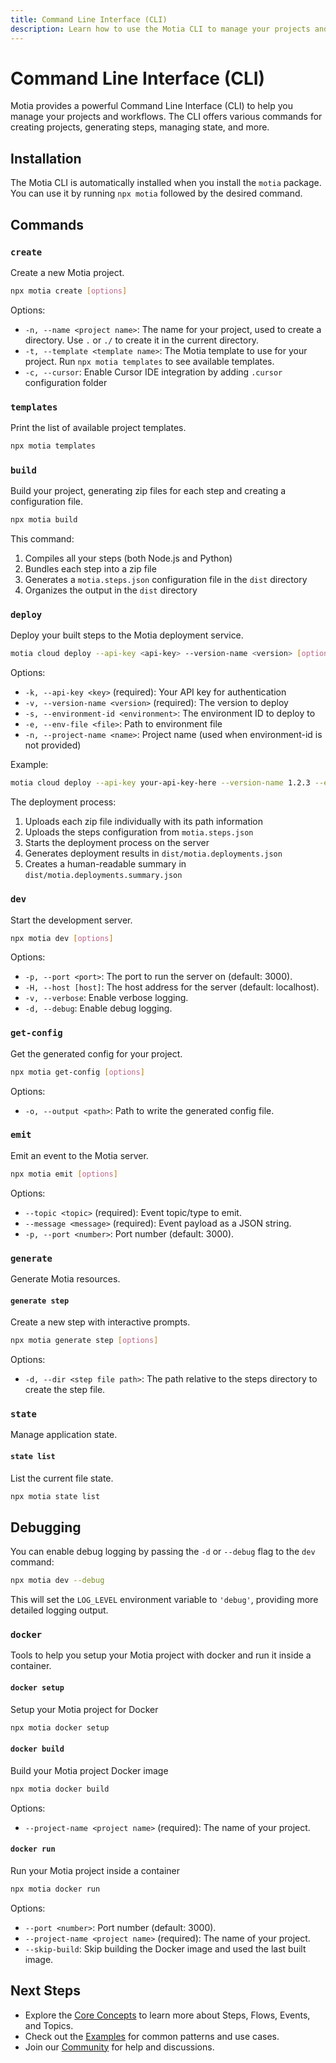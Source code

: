 ```yaml
---
title: Command Line Interface (CLI)
description: Learn how to use the Motia CLI to manage your projects and workflows
---
```


# Command Line Interface (CLI)

Motia provides a powerful Command Line Interface (CLI) to help you manage your projects and workflows. The CLI offers various commands for creating projects, generating steps, managing state, and more.

## Installation

The Motia CLI is automatically installed when you install the `motia` package. You can use it by running `npx motia` followed by the desired command.

## Commands

### `create`

Create a new Motia project.

```bash
npx motia create [options]
```

Options:

- `-n, --name <project name>`: The name for your project, used to create a directory. Use `.` or `./` to create it in the current directory.
- `-t, --template <template name>`: The Motia template to use for your project. Run `npx motia templates` to see available templates.
- `-c, --cursor`: Enable Cursor IDE integration by adding `.cursor` configuration folder

### `templates`

Print the list of available project templates.

```bash
npx motia templates
```

### `build`

Build your project, generating zip files for each step and creating a configuration file.

```bash
npx motia build
```

This command:

1. Compiles all your steps (both Node.js and Python)
2. Bundles each step into a zip file
3. Generates a `motia.steps.json` configuration file in the `dist` directory
4. Organizes the output in the `dist` directory

### `deploy`

Deploy your built steps to the Motia deployment service.

```bash
motia cloud deploy --api-key <api-key> --version-name <version> [options]
```

Options:

- `-k, --api-key <key>` (required): Your API key for authentication
- `-v, --version-name <version>` (required): The version to deploy
- `-s, --environment-id <environment>`: The environment ID to deploy to
- `-e, --env-file <file>`: Path to environment file
- `-n, --project-name <name>`: Project name (used when environment-id is not provided)

Example:

```bash
motia cloud deploy --api-key your-api-key-here --version-name 1.2.3 --environment-id env-uuid
```

The deployment process:

1. Uploads each zip file individually with its path information
2. Uploads the steps configuration from `motia.steps.json`
3. Starts the deployment process on the server
4. Generates deployment results in `dist/motia.deployments.json`
5. Creates a human-readable summary in `dist/motia.deployments.summary.json`

### `dev`

Start the development server.

```bash
npx motia dev [options]
```

Options:

- `-p, --port <port>`: The port to run the server on (default: 3000).
- `-H, --host [host]`: The host address for the server (default: localhost).
- `-v, --verbose`: Enable verbose logging.
- `-d, --debug`: Enable debug logging.

### `get-config`

Get the generated config for your project.

```bash
npx motia get-config [options]
```

Options:

- `-o, --output <path>`: Path to write the generated config file.

### `emit`

Emit an event to the Motia server.

```bash
npx motia emit [options]
```

Options:

- `--topic <topic>` (required): Event topic/type to emit.
- `--message <message>` (required): Event payload as a JSON string.
- `-p, --port <number>`: Port number (default: 3000).

### `generate`

Generate Motia resources.

#### `generate step`

Create a new step with interactive prompts.

```bash
npx motia generate step [options]
```

Options:

- `-d, --dir <step file path>`: The path relative to the steps directory to create the step file.

### `state`

Manage application state.

#### `state list`

List the current file state.

```bash
npx motia state list
```

## Debugging

You can enable debug logging by passing the `-d` or `--debug` flag to the `dev` command:

```bash
npx motia dev --debug
```

This will set the `LOG_LEVEL` environment variable to `'debug'`, providing more detailed logging output.

### `docker`

Tools to help you setup your Motia project with docker and run it inside a container.

#### `docker setup`

Setup your Motia project for Docker

```bash
npx motia docker setup
```

#### `docker build`

Build your Motia project Docker image

```bash
npx motia docker build
```

Options:

- `--project-name <project name>` (required): The name of your project.

#### `docker run`

Run your Motia project inside a container

```bash
npx motia docker run
```

Options:

- `--port <number>`: Port number (default: 3000).
- `--project-name <project name>` (required): The name of your project.
- `--skip-build`: Skip building the Docker image and used the last built image.

## Next Steps

- Explore the [Core Concepts](/docs/getting-started/core-concepts) to learn more about Steps, Flows, Events, and Topics.
- Check out the [Examples](/docs/examples) for common patterns and use cases.
- Join our [Community](/community) for help and discussions.
